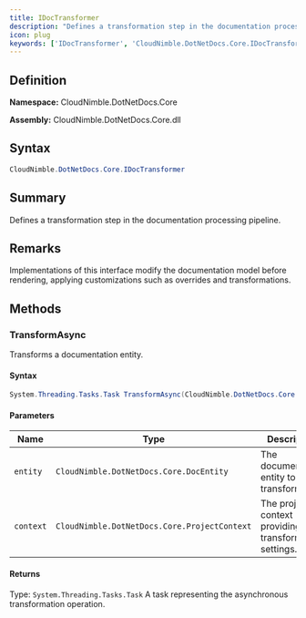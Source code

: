 ```yaml
---
title: IDocTransformer
description: "Defines a transformation step in the documentation processing pipeline."
icon: plug
keywords: ['IDocTransformer', 'CloudNimble.DotNetDocs.Core.IDocTransformer', 'CloudNimble.DotNetDocs.Core', 'interface']
---
```


## Definition

**Namespace:** CloudNimble.DotNetDocs.Core

**Assembly:** CloudNimble.DotNetDocs.Core.dll

## Syntax

```csharp
CloudNimble.DotNetDocs.Core.IDocTransformer
```

## Summary

Defines a transformation step in the documentation processing pipeline.

## Remarks

Implementations of this interface modify the documentation model before rendering,
            applying customizations such as overrides and transformations.

## Methods

### TransformAsync

Transforms a documentation entity.

#### Syntax

```csharp
System.Threading.Tasks.Task TransformAsync(CloudNimble.DotNetDocs.Core.DocEntity entity, CloudNimble.DotNetDocs.Core.ProjectContext context)
```

#### Parameters

| Name | Type | Description |
|------|------|-------------|
| `entity` | `CloudNimble.DotNetDocs.Core.DocEntity` | The documentation entity to transform. |
| `context` | `CloudNimble.DotNetDocs.Core.ProjectContext` | The project context providing transformation settings. |

#### Returns

Type: `System.Threading.Tasks.Task`
A task representing the asynchronous transformation operation.

